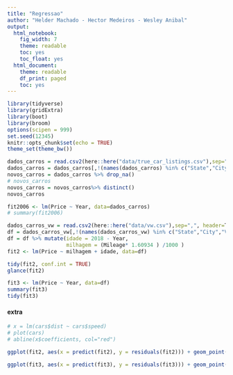 ```yaml
---
title: "Regressao"
author: "Helder Machado - Hector Medeiros - Wesley Anibal"
output:
  html_notebook:
    fig_width: 7
    theme: readable
    toc: yes
    toc_float: yes
  html_document:
    theme: readable
    df_print: paged
    toc: yes
---
```

```r
library(tidyverse)
library(gridExtra)
library(boot)
library(broom)
options(scipen = 999)
set.seed(12345)
knitr::opts_chunk$set(echo = TRUE)
theme_set(theme_bw())
```

```r
dados_carros = read.csv2(here::here("data/true_car_listings.csv"),sep=",", header=T)
dados_carros = dados_carros[,!(names(dados_carros) %in% c("State","City","Vin","Make"))]
novos_carros = dados_carros %>% drop_na()
# novos_carros
novos_carros = novos_carros%>% distinct()
novos_carros
```

```r
fit2006 <- lm(Price ~ Year, data=dados_carros)
# summary(fit2006)
```

```r
dados_carros_vw = read.csv2(here::here("data/vw.csv"),sep=",", header=T)
df = dados_carros_vw[,!(names(dados_carros_vw) %in% c("State","City","Vin","Make"))]
df = df %>% mutate(idade = 2018 - Year, 
                   milhagem = (Mileage* 1.60934 ) /1000 )
fit2 <- lm(Price ~ milhagem + idade, data=df)

tidy(fit2, conf.int = TRUE)
glance(fit2)
```


```r
fit3 <- lm(Price ~ Year, data=df)
summary(fit3)
tidy(fit3)
```
#### extra

```r
# x = lm(cars$dist ~ cars$speed)
# plot(cars)
# abline(x$coefficients, col="red")

```

```r
ggplot(fit2, aes(x = predict(fit2), y = residuals(fit2))) + geom_point() + geom_smooth(method = "lm")
```

```r
ggplot(fit3, aes(x = predict(fit3), y = residuals(fit3))) + geom_point() + geom_smooth(method = "lm")
```


